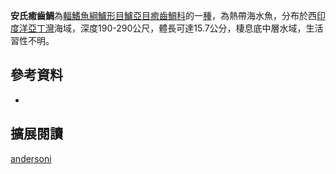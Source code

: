 {{Speciesbox
| name = 安氏癒齒鯛
| image = 
| image_width = 250px
| status = NE
| status_system = IUCN3.1
| genus = Symphysanodon
| species = andersoni
| authority = [[Kotthaus|Kotthaus]], 1974
| synonyms = 
|}}

'''安氏癒齒鯛'''為[[輻鰭魚綱|輻鰭魚綱]][[鱸形目|鱸形目]][[鱸亞目|鱸亞目]][[癒齒鯛科|癒齒鯛科]]的一[[種|種]]，為熱帶海水魚，分布於西[[印度洋|印度洋]][[亞丁灣|亞丁灣]]海域，深度190-290公尺，體長可達15.7公分，棲息底中層水域，生活習性不明。
==參考資料==
*{{FishBase_species|genus=Symphysanodon|species=andersoni|year=2016|month=8}}

== 擴展閱讀 == 
{{refbegin}}
{{wikispecies-inline|Symphysanodon andersoni|安氏癒齒鯛}}
{{refend}}
{{Taxonbar|from=Q1886683}}

[[Category:癒齒鯛屬|andersoni]]


{{鱸形目小作品}}